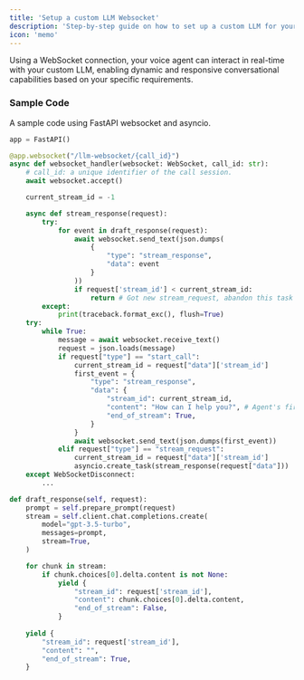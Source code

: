 ```yaml
---
title: 'Setup a custom LLM Websocket'
description: 'Step-by-step guide on how to set up a custom LLM for your Millis AI voice agent'
icon: 'memo'
---
```


Using a WebSocket connection, your voice agent can interact in real-time with your custom LLM, enabling dynamic and responsive conversational capabilities based on your specific requirements.

### Sample Code

A sample code using FastAPI websocket and asyncio.

```python
app = FastAPI()

@app.websocket("/llm-websocket/{call_id}")
async def websocket_handler(websocket: WebSocket, call_id: str):
    # call_id: a unique identifier of the call session.
    await websocket.accept()

    current_stream_id = -1

    async def stream_response(request):
        try:
            for event in draft_response(request):
                await websocket.send_text(json.dumps(
                    {
                        "type": "stream_response",
                        "data": event
                    }
                ))
                if request['stream_id'] < current_stream_id:
                    return # Got new stream_request, abandon this task
        except:
            print(traceback.format_exc(), flush=True)
    try:
        while True:
            message = await websocket.receive_text()
            request = json.loads(message)
            if request["type"] == "start_call":
                current_stream_id = request["data"]['stream_id']
                first_event = {
                    "type": "stream_response",
                    "data": {
                        "stream_id": current_stream_id,
                        "content": "How can I help you?", # Agent's first message
                        "end_of_stream": True,
                    }
                }
                await websocket.send_text(json.dumps(first_event))
            elif request["type"] == "stream_request":
                current_stream_id = request["data"]['stream_id']
                asyncio.create_task(stream_response(request["data"]))
    except WebSocketDisconnect:
        ...

def draft_response(self, request):
    prompt = self.prepare_prompt(request)
    stream = self.client.chat.completions.create(
        model="gpt-3.5-turbo",
        messages=prompt,
        stream=True,
    )

    for chunk in stream:
        if chunk.choices[0].delta.content is not None:
            yield {
                "stream_id": request['stream_id'],
                "content": chunk.choices[0].delta.content,
                "end_of_stream": False,
            }
    
    yield {
        "stream_id": request['stream_id'],
        "content": "",
        "end_of_stream": True,
    }
```
